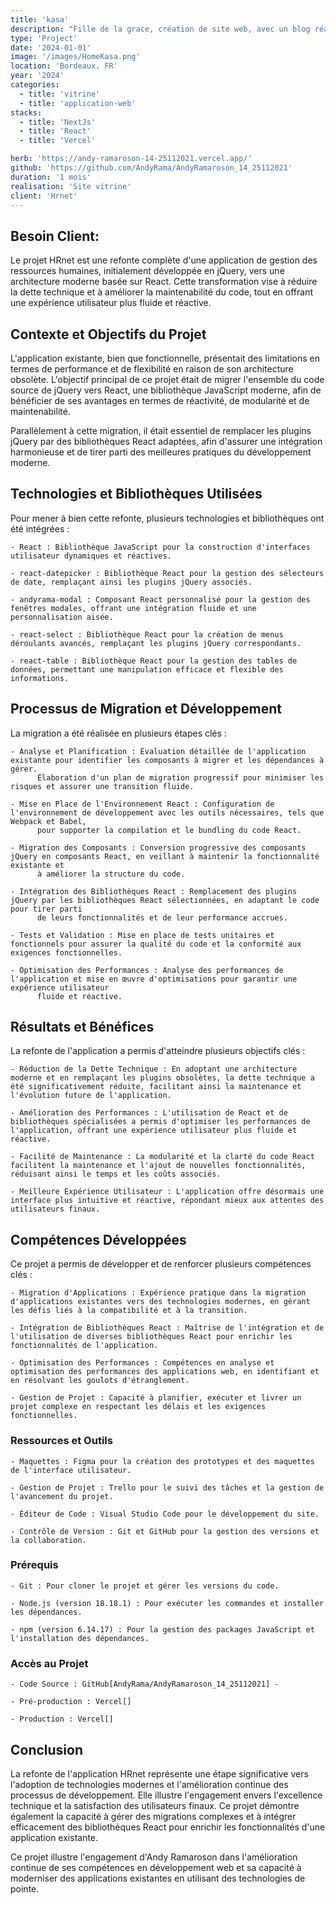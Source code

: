 ```yaml
---
title: 'kasa'
description: "Fille de la grace, création de site web, avec un blog réalisait avec NextJs et React"
type: 'Project'
date: '2024-01-01'
image: '/images/HomeKasa.png'
location: 'Bordeaux, FR'
year: '2024'
categories:
  - title: 'vitrine'
  - title: 'application-web'
stacks:
  - title: 'NextJs'
  - title: 'React'
  - title: 'Vercel'

herb: 'https://andy-ramaroson-14-25112021.vercel.app/'
github: 'https://github.com/AndyRama/AndyRamaroson_14_25112021'
duration: '1 mois'
realisation: 'Site vitrine'
client: 'Hrnet'
---
```


## Besoin Client:

Le projet HRnet est une refonte complète d'une application de gestion des ressources humaines, initialement développée en jQuery, 
vers une architecture moderne basée sur React. Cette transformation vise à réduire la dette technique et à améliorer la maintenabilité du code,
tout en offrant une expérience utilisateur plus fluide et réactive.

## Contexte et Objectifs du Projet

L'application existante, bien que fonctionnelle, présentait des limitations en termes de performance et de flexibilité en raison de son architecture
obsolète. L'objectif principal de ce projet était de migrer l'ensemble du code source de jQuery vers React, une bibliothèque JavaScript moderne, afin 
de bénéficier de ses avantages en termes de réactivité, de modularité et de maintenabilité.

Parallèlement à cette migration, il était essentiel de remplacer les plugins jQuery par des bibliothèques React adaptées, afin d'assurer une intégration
harmonieuse et de tirer parti des meilleures pratiques du développement moderne.

## Technologies et Bibliothèques Utilisées

Pour mener à bien cette refonte, plusieurs technologies et bibliothèques ont été intégrées :

    - React : Bibliothèque JavaScript pour la construction d'interfaces utilisateur dynamiques et réactives.

    - react-datepicker : Bibliothèque React pour la gestion des sélecteurs de date, remplaçant ainsi les plugins jQuery associés.

    - andyrama-modal : Composant React personnalisé pour la gestion des fenêtres modales, offrant une intégration fluide et une personnalisation aisée.

    - react-select : Bibliothèque React pour la création de menus déroulants avancés, remplaçant les plugins jQuery correspondants.

    - react-table : Bibliothèque React pour la gestion des tables de données, permettant une manipulation efficace et flexible des informations.

## Processus de Migration et Développement

La migration a été réalisée en plusieurs étapes clés :

    - Analyse et Planification : Évaluation détaillée de l'application existante pour identifier les composants à migrer et les dépendances à gérer.
          Élaboration d'un plan de migration progressif pour minimiser les risques et assurer une transition fluide.

    - Mise en Place de l'Environnement React : Configuration de l'environnement de développement avec les outils nécessaires, tels que Webpack et Babel,
          pour supporter la compilation et le bundling du code React.

    - Migration des Composants : Conversion progressive des composants jQuery en composants React, en veillant à maintenir la fonctionnalité existante et
          à améliorer la structure du code.

    - Intégration des Bibliothèques React : Remplacement des plugins jQuery par les bibliothèques React sélectionnées, en adaptant le code pour tirer parti
          de leurs fonctionnalités et de leur performance accrues.

    - Tests et Validation : Mise en place de tests unitaires et fonctionnels pour assurer la qualité du code et la conformité aux exigences fonctionnelles.

    - Optimisation des Performances : Analyse des performances de l'application et mise en œuvre d'optimisations pour garantir une expérience utilisateur 
          fluide et réactive.

## Résultats et Bénéfices

La refonte de l'application a permis d'atteindre plusieurs objectifs clés :

    - Réduction de la Dette Technique : En adoptant une architecture moderne et en remplaçant les plugins obsolètes, la dette technique a été significativement réduite, facilitant ainsi la maintenance et l'évolution future de l'application.

    - Amélioration des Performances : L'utilisation de React et de bibliothèques spécialisées a permis d'optimiser les performances de l'application, offrant une expérience utilisateur plus fluide et réactive.

    - Facilité de Maintenance : La modularité et la clarté du code React facilitent la maintenance et l'ajout de nouvelles fonctionnalités, réduisant ainsi le temps et les coûts associés.

    - Meilleure Expérience Utilisateur : L'application offre désormais une interface plus intuitive et réactive, répondant mieux aux attentes des utilisateurs finaux.

## Compétences Développées

Ce projet a permis de développer et de renforcer plusieurs compétences clés :

    - Migration d'Applications : Expérience pratique dans la migration d'applications existantes vers des technologies modernes, en gérant les défis liés à la compatibilité et à la transition.

    - Intégration de Bibliothèques React : Maîtrise de l'intégration et de l'utilisation de diverses bibliothèques React pour enrichir les fonctionnalités de l'application.

    - Optimisation des Performances : Compétences en analyse et optimisation des performances des applications web, en identifiant et en résolvant les goulots d'étranglement.

    - Gestion de Projet : Capacité à planifier, exécuter et livrer un projet complexe en respectant les délais et les exigences fonctionnelles.

### Ressources et Outils

    - Maquettes : Figma pour la création des prototypes et des maquettes de l'interface utilisateur.

    - Gestion de Projet : Trello pour le suivi des tâches et la gestion de l'avancement du projet.

    - Éditeur de Code : Visual Studio Code pour le développement du site.

    - Contrôle de Version : Git et GitHub pour la gestion des versions et la collaboration.

### Prérequis

    - Git : Pour cloner le projet et gérer les versions du code.

    - Node.js (version 18.18.1) : Pour exécuter les commandes et installer les dépendances.

    - npm (version 6.14.17) : Pour la gestion des packages JavaScript et l'installation des dépendances.

### Accès au Projet

    - Code Source : GitHub[AndyRama/AndyRamaroson_14_25112021] - 

    - Pré-production : Vercel[]

    - Production : Vercel[]


## Conclusion

La refonte de l'application HRnet représente une étape significative vers l'adoption de technologies modernes et l'amélioration continue des processus de développement. 
Elle illustre l'engagement envers l'excellence technique et la satisfaction des utilisateurs finaux. Ce projet démontre également la capacité à gérer des migrations complexes 
et à intégrer efficacement des bibliothèques React pour enrichir les fonctionnalités d'une application existante.

Ce projet illustre l'engagement d'Andy Ramaroson dans l'amélioration continue de ses compétences en développement web et sa capacité à moderniser
des applications existantes en utilisant des technologies de pointe.